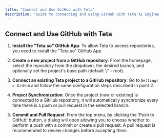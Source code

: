 ```yaml
---
title: "Connect and Use GitHub with Teta"
description: "Guide to connecting and using GitHub with Teta AI Engineer"
---
```


## Connect and Use GitHub with Teta

1.  **Install the "Teta.so" GitHub App**: To allow Teta to access repositories, you need to install the "Teta.so" GitHub App.

2.  **Create a new project from a GitHub repository**: From the homepage, select the repository from the dropdown, the desired branch, and optionally set the project's base path (default '/' - root).

3.  **Connect an existing Teta project to a GitHub repository**: Go to `Settings > GitHub` and follow the same configuration steps described in point 2.

4.  **Project Synchronization**: Once the project (new or existing) is connected to a GitHub repository, it will automatically synchronize every time there is a push or pull request in the selected branch.

5.  **Commit and Pull Request**: From the top menu, by clicking the 'Push to GitHub' button, a dialog will open allowing you to choose whether to perform a push with a commit or create a pull request. A pull request is recommended to review changes before accepting them.